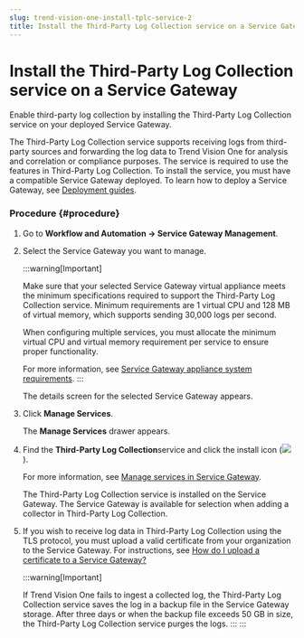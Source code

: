 ```yaml
---
slug: trend-vision-one-install-tplc-service-2
title: Install the Third-Party Log Collection service on a Service Gateway
---
```

# Install the Third-Party Log Collection service on a Service Gateway

Enable third-party log collection by installing the Third-Party Log Collection service on your deployed Service Gateway.

The Third-Party Log Collection service supports receiving logs from third-party sources and forwarding the log data to Trend Vision One for analysis and correlation or compliance purposes. The service is required to use the features in Third-Party Log Collection. To install the service, you must have a compatible Service Gateway deployed. To learn how to deploy a Service Gateway, see [Deployment guides](deployment-guides.mdx).

### Procedure {#procedure}

1.  Go to **Workflow and Automation → Service Gateway Management**.

2.  Select the Service Gateway you want to manage.

    :::warning[Important]

    Make sure that your selected Service Gateway virtual appliance meets the minimum specifications required to support the Third-Party Log Collection service. Minimum requirements are 1 virtual CPU and 128 MB of virtual memory, which supports sending 30,000 logs per second.

    When configuring multiple services, you must allocate the minimum virtual CPU and virtual memory requirement per service to ensure proper functionality.

    For more information, see [Service Gateway appliance system requirements](sg-sys-requirements.mdx).
    :::

    The details screen for the selected Service Gateway appears.

3.  Click **Manage Services**.

    The **Manage Services** drawer appears.

4.  Find the **Third-Party Log Collection**service and click the install icon (![](/images/installService=6a80f6d7-0cae-4a25-9c85-0c61f996b89a.webp)).

    For more information, see [Manage services in Service Gateway](managing-services-service-gateway.mdx).

    The Third-Party Log Collection service is installed on the Service Gateway. The Service Gateway is available for selection when adding a collector in Third-Party Log Collection.

5.  If you wish to receive log data in Third-Party Log Collection using the TLS protocol, you must upload a valid certificate from your organization to the Service Gateway. For instructions, see [How do I upload a certificate to a Service Gateway?](dslm-faqs.mdx)

    :::warning[Important]

    If Trend Vision One fails to ingest a collected log, the Third-Party Log Collection service saves the log in a backup file in the Service Gateway storage. After three days or when the backup file exceeds 50 GB in size, the Third-Party Log Collection service purges the logs.
    :::
:::
